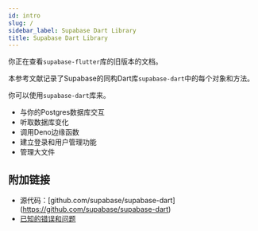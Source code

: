 ```yaml
---
id: intro
slug: /
sidebar_label: Supabase Dart Library
title: Supabase Dart Library
---
```


<Admonition type="caution">

你正在查看`supabase-flutter`库的旧版本的文档。

</Admonition>

本参考文献记录了Supabase的同构Dart库`supabase-dart`中的每个对象和方法。

你可以使用`supabase-dart`库来。

- 与你的Postgres数据库交互
- 听取数据库变化
- 调用Deno边缘函数
- 建立登录和用户管理功能
- 管理大文件

## 附加链接

- 源代码：[github.com/supabase/supabase-dart] (https://github.com/supabase/supabase-dart)
- [已知的错误和问题](https://github.com/supabase/supabase-dart/issues)
